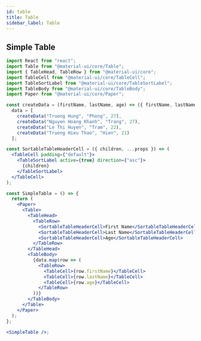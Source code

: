```yaml
---
id: table
title: Table
sidebar_label: Table
---
```



## Simple Table

<ProtegoCP>
  <SimpleTable />
</ProtegoCP>

```jsx
import React from "react";
import Table from "@material-ui/core/Table";
import { TableHead, TableRow } from "@material-ui/core";
import TableCell from "@material-ui/core/TableCell";
import TableSortLabel from "@material-ui/core/TableSortLabel";
import TableBody from "@material-ui/core/TableBody";
import Paper from "@material-ui/core/Paper";

const createData = (firstName, lastName, age) => ({ firstName, lastName, age }),
  data = [
    createData("Truong Hung", "Phong", 27),
    createData("Nguyen Hoang Khanh", "Trang", 27),
    createData("Le Thi Huyen", "Tram", 22),
    createData("Truong Hieu Thao", "Hien", 21)
  ];

const SortableTableHeaderCell = ({ children, ...props }) => (
  <TableCell padding={"default"}>
    <TableSortLabel active={true} direction={"asc"}>
      {children}
    </TableSortLabel>
  </TableCell>
);

const SimpleTable = () => {
  return (
    <Paper>
      <Table>
        <TableHead>
          <TableRow>
            <SortableTableHeaderCell>First Name</SortableTableHeaderCell>
            <SortableTableHeaderCell>Last Name</SortableTableHeaderCell>
            <SortableTableHeaderCell>Age</SortableTableHeaderCell>
          </TableRow>
        </TableHead>
        <TableBody>
          {data.map(row => (
            <TableRow>
              <TableCell>{row.firstName}</TableCell>
              <TableCell>{row.lastName}</TableCell>
              <TableCell>{row.age}</TableCell>
            </TableRow>
          ))}
        </TableBody>
      </Table>
    </Paper>
  );
};

<SimpleTable />;
```
